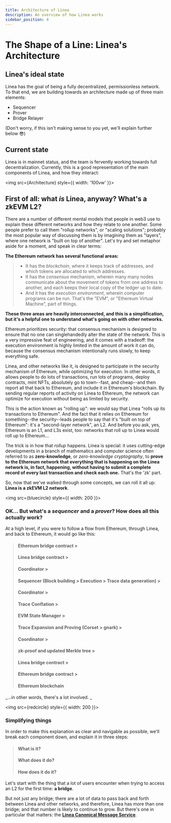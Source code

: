 ```yaml
---
title: Architecture of Linea
description: An overview of how Linea works
sidebar_position: 4
---
```



# The Shape of a Line: Linea's Architecture

## Linea's ideal state

Linea has the goal of being a fully decentralized, permissionless network. To that end, we are building towards an architecture made up of three main elements:

- Sequencer
- Prover
- Bridge Relayer

(Don't worry, if this isn't making sense to you yet, we'll explain further below 😎)

## Current state

Linea is in mainnet status, and the team is fervently working towards full decentralization. Currently, this is a good representation of the main components of Linea, and how they interact:

<img src={Architecture} style={{ width: '100vw' }}></img>

## First of all: what _is_ Linea, anyway? What's a zkEVM L2?

There are a number of different mental models that people in web3 use to explain these different networks and how they relate to one another. Some people prefer to call them "rollup networks", or "scaling solutions"; probably the most popular way of discussing them is by imagining them as "layers", where one network is "built on top of another". Let's try and set metaphor aside for a moment, and speak in clear terms:

**The Ethereum network has several functional areas:**

> - It has the _blockchain_, where it keeps track of addresses, and which tokens are allocated to which addresses.
> - It has the _consensus_ mechanism, wherein many many nodes communicate about the movement of tokens from one address to another, and each keeps their local copy of the ledger up to date.
> - And it has the _execution environment_, wherein computer programs can be run. That's the "EVM", or "Ethereum Virtual Machine", part of things.

**These three areas are heavily interconnected, and this is a simplification, but it's a helpful one to understand what's going on with other networks.**

Ethereum prioritizes security: that consensus mechanism is designed to ensure that no one can singlehandedly alter the state of the network. This is a very impressive feat of engineering, and it comes with a tradeoff: the execution environment is highly limited in the amount of work it can do, because the consensus mechanism intentionally runs slowly, to keep everything safe.

Linea, and other networks like it, is designed to participate in the security mechanism of Ethereum, while optimizing for execution. In other words, it allows people to do lots of transactions, run lots of programs, deploy contracts, mint NFTs, absolutely go to town--fast, and cheap--and then report all that back to Ethereum, and include it in Ethereum's blockchain. By sending regular reports of activity on Linea to Ethereum, the network can optimize for execution without being as limited by security.

This is the action known as "rolling up": we would say that Linea "rolls up its transactions to Ethereum". And the fact that it relies on Ethereum for something--the security--leads people to say that it's "built on top of Ethereum": it's a "second-layer network", an L2. And before you ask, yes, Ethereum is an L1, and L3s exist, too: networks that roll up to Linea would roll up to Ethereum...

The trick is in how that _rollup_ happens. Linea is special: it uses cutting-edge developments in a branch of mathematics and computer science often referred to as **zero-knowledge**, or _zero-knowledge cryptography_, to **prove to the Ethereum network that everything that is happening on the Linea network is, in fact, happening, without having to submit a complete record of every last transaction and check each one.** That's the 'zk' part.

So, now that we've walked through some concepts, we can roll it all up: **Linea is a zkEVM L2 network**.

<img src={bluecircle} style={{ width: 200 }}></img>

### OK... But what's a _sequencer_ and a _prover_? How does all this actually work?

At a high level, if you were to follow a flow from Ethereum, through Linea, and back to Ethereum, it would go like this:

> #### Ethereum bridge contract >
>
> #### Linea bridge contract >
>
> #### Coordinator >
>
> #### Sequencer (Block building > Execution > Trace data generation) >
>
> #### Coordinator >
>
> #### Trace Conflation >
>
> #### EVM State Manager >
>
> #### Trace Expansion and Proving (Corset > gnark) >
>
> #### Coordinator >
>
> #### zk-proof and updated Merkle tree >
>
> #### Linea bridge contract >
>
> #### Ethereum bridge contract >
>
> #### Ethereum blockchain

_...in other words, there's a lot involved. _

<img src={redcircle} style={{ width: 200 }}></img>

### Simplifying things

In order to make this explanation as clear and navigable as possible, we'll break each component down, and explain it in three steps:

> #### What is it?
>
> #### What does it do?
>
> #### How does it do it?

Let's start with the thing that a lot of users encounter when trying to access an L2 for the first time: **a bridge**.

But not just any bridge; there are a lot of data to pass back and forth between Linea and other networks, and therefore, Linea has more than one bridge; and that number is likely to continue to grow. But there's one in particular that matters: the [**Linea Canonical Message Service**](./canonical-msg-service/index.mdx).
